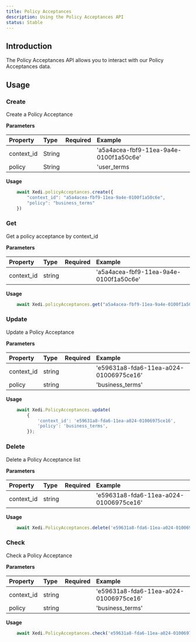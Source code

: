 ```yaml
---
title: Policy Acceptances
description: Using the Policy Acceptances API
status: Stable
---
```



## Introduction

The Policy Acceptances API allows you to interact with our Policy Acceptances data.

## Usage

### Create

Create a Policy Acceptance

**Parameters**

| Property      | Type      | Required                      | Example                                   |
| :--           | :--       | :-:                           | :--                                       |
| context_id    | String    | <CheckIcon color="green.5"/>  | 'a5a4acea-fbf9-11ea-9a4e-0100f1a50c6e'    |
| policy        | String    | <CheckIcon color="green.5"/>  | 'user_terms | business_terms'             |


**Usage**

```javascript
    await Xedi.policyAcceptances.create({
        "context_id": "a5a4acea-fbf9-11ea-9a4e-0100f1a50c6e",
        "policy": "business_terms"
    })
```

### Get

Get a policy acceptance by context_id

**Parameters**

| Property         | Type      | Required                      | Example                                   |
| :--              | :--       | :-:                           | :--                                       |
| context_id       | string    | <CheckIcon color="green.5"/>  | 'a5a4acea-fbf9-11ea-9a4e-0100f1a50c6e'    |


**Usage**

```javascript
    await Xedi.policyAcceptances.get("a5a4acea-fbf9-11ea-9a4e-0100f1a50c6e");
```

### Update

Update a Policy Acceptance

**Parameters**

| Property      | Type        | Required                      | Example                                   |
| :--           | :--         | :-:                           | :--                                       |
| context_id    | string      | <CheckIcon color="green.5"/>  | 'e59631a8-fda6-11ea-a024-01006975ce16'    |
| policy        | string      | <CheckIcon color="green.5"/>  | 'business_terms'                          |



**Usage**

```javascript
    await Xedi.PolicyAcceptances.update(
        {
            'context_id': 'e59631a8-fda6-11ea-a024-01006975ce16',
            'policy': 'business_terms',
        });
```


### Delete

Delete a Policy Acceptance list

**Parameters**

| Property     | Type      | Required                      | Example                                |
| :--          | :--       | :-:                           | :--                                    |
| context_id   | string    | <CheckIcon color="green.5"/>  | 'e59631a8-fda6-11ea-a024-01006975ce16' |


**Usage**

```javascript
    await Xedi.PolicyAcceptances.delete('e59631a8-fda6-11ea-a024-01006975ce16');
```

### Check

Check a Policy Acceptance

**Parameters**

| Property      | Type        | Required                      | Example                                   |
| :--           | :--         | :-:                           | :--                                       |
| context_id    | string      | <CheckIcon color="green.5"/>  | 'e59631a8-fda6-11ea-a024-01006975ce16'    |
| policy        | string      | <CheckIcon color="green.5"/>  | 'business_terms'                          |



**Usage**

```javascript
    await Xedi.PolicyAcceptances.check('e59631a8-fda6-11ea-a024-01006975ce16', 'business_terms');
```